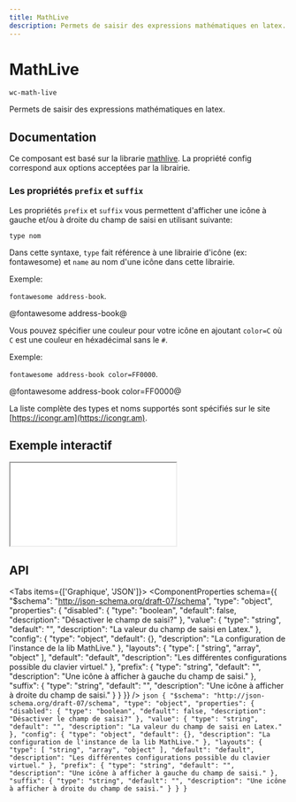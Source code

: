 ```yaml
---
title: MathLive
description: Permets de saisir des expressions mathématiques en latex.
---
```



# MathLive

`wc-math-live`

Permets de saisir des expressions mathématiques en latex.

## Documentation

Ce composant est basé sur la librarie [mathlive](<http://cortexjs.io/docs/mathlive/#(%22options%22%3Amodule)>).
La propriété config correspond aux options acceptées par la librairie.

### Les propriétés `prefix` et `suffix`

Les propriétés `prefix` et `suffix` vous permettent d'afficher une icône à gauche et/ou à droite
du champ de saisi en utilisant suivante:

`type nom`

Dans cette syntaxe, `type` fait référence à une librairie d'icône (ex: fontawesome) et `name` au nom d'une icône dans cette librairie.

Exemple:

`fontawesome address-book`.

@fontawesome address-book@

Vous pouvez spécifier une couleur pour votre icône en ajoutant `color=C` où `C` est une couleur en héxadécimal sans le `#`.

Exemple:

`fontawesome address-book color=FF0000`.

@fontawesome address-book color=FF0000@

La liste complète des types et noms supportés sont spécifiés sur le site [https://icongr.am](https://icongr.am).

## Exemple interactif

<iframe
  src={useAbsoluteUrl('playground/components/wc-math-live')}
  style={{ width: '100%', height: '700px', border: 'none' }}
></iframe>

## API

<Tabs items={['Graphique', 'JSON']}>
  <Tab>
    <ComponentProperties schema={{
  "$schema": "http://json-schema.org/draft-07/schema",
  "type": "object",
  "properties": {
    "disabled": {
      "type": "boolean",
      "default": false,
      "description": "Désactiver le champ de saisi?"
    },
    "value": {
      "type": "string",
      "default": "",
      "description": "La valeur du champ de saisi en Latex."
    },
    "config": {
      "type": "object",
      "default": {},
      "description": "La configuration de l'instance de la lib MathLive."
    },
    "layouts": {
      "type": [
        "string",
        "array",
        "object"
      ],
      "default": "default",
      "description": "Les différentes configurations possible du clavier virtuel."
    },
    "prefix": {
      "type": "string",
      "default": "",
      "description": "Une icône à afficher à gauche du champ de saisi."
    },
    "suffix": {
      "type": "string",
      "default": "",
      "description": "Une icône à afficher à droite du champ de saisi."
    }
  }
}} />
  </Tab>
  <Tab>
    ```json
    {
  "$schema": "http://json-schema.org/draft-07/schema",
  "type": "object",
  "properties": {
    "disabled": {
      "type": "boolean",
      "default": false,
      "description": "Désactiver le champ de saisi?"
    },
    "value": {
      "type": "string",
      "default": "",
      "description": "La valeur du champ de saisi en Latex."
    },
    "config": {
      "type": "object",
      "default": {},
      "description": "La configuration de l'instance de la lib MathLive."
    },
    "layouts": {
      "type": [
        "string",
        "array",
        "object"
      ],
      "default": "default",
      "description": "Les différentes configurations possible du clavier virtuel."
    },
    "prefix": {
      "type": "string",
      "default": "",
      "description": "Une icône à afficher à gauche du champ de saisi."
    },
    "suffix": {
      "type": "string",
      "default": "",
      "description": "Une icône à afficher à droite du champ de saisi."
    }
  }
}
    ```
  </Tab>
</Tabs>
